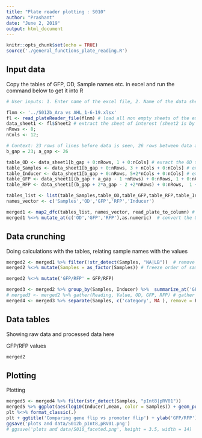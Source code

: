 ```yaml
---
title: "Plate reader plotting : S010"
author: "Prashant"
date: "June 2, 2019"
output: html_document
---
```


```r
knitr::opts_chunk$set(echo = TRUE)
source('./general_functions_plate_reading.R')
```

## Input data


Copy the tables of GFP, OD, Sample names etc. in excel and run the command below to get it into R

```r
# User inputs: 1. Enter name of the excel file, 2. Name of the data sheet(S) 3. number of rows and columns in plate reader data 4. Title for plots #comment (file name starts in the previous directory of this Rproject)

flnm <- '../S012b_Ara vs AHL_1-6-19.xlsx'
fl <- read_plateReader_file(flnm) # load all non empty sheets of the excel file into fl - as a list 
data_sheet1 <- fl$Sheet2 # extract the sheet of interest (sheet2 is by default the first non-empty sheet unless it was renamed)
nRows <- 8; 
nCols <- 12;

# Context: 23 rows of lines before data is seen, 26 rows between data and fluorescence values, 27 more rows till RFP values (including the row with <>)
b_gap = 23; a_gap <- 26

table_OD <- data_sheet1[b_gap + 0:nRows, 1 + 0:nCols] # exract the OD table
table_Samples <- data_sheet1[b_gap + 0:nRows, 3 + nCols + 0:nCols] # exract the Sample names table
table_Inducer <- data_sheet1[b_gap + 0:nRows, 5+2*nCols + 0:nCols] # exract the Inducer table
table_GFP <- data_sheet1[(b_gap + a_gap - 1 +nRows) + 0:nRows, 1 + 0:nCols] # exract the GFP values
table_RFP <- data_sheet1[(b_gap + 2*a_gap - 2 +2*nRows) + 0:nRows,  1 + 0:nCols] # exract the RFP values

tables_list <- list(table_Samples,table_OD,table_GFP,table_RFP,table_Inducer)
names_vector <- c('Samples','OD','GFP','RFP','Inducer')

merged1 <- map2_dfc(tables_list, names_vector, read_plate_to_column) # convert plate tables into columns and merge all four data types into 1 table
merged1 %<>% mutate_at(c('OD','GFP','RFP'),as.numeric)  # convert the OD, GFP and RFP into numbers (they are loaded as characters)
```

## Data crunching

Doing calculations with the tables, relating sample names with the values

```r
merged2 <- merged1 %>% filter(!str_detect(Samples, "NA|LB"))  # remove NA samples (empty wells)
merged2 %<>% mutate(Samples = as_factor(Samples)) # freeze order of samples as in the plate - columnwise - for easy plotting

merged2 %<>% mutate('GFP/RFP' = GFP/RFP)

merged3 <- merged2 %>% group_by(Samples, Inducer) %>%  summarize_at('GFP/RFP', funs(mean, sd)) # calculate mean and SD of the GFP/RFP
# merged3 <- merged2 %>% gather(Reading, Value, OD, GFP, RFP) # gather all the reading into 1 column
merged4 <- merged3 %>% separate(Samples, c('category', NA ), remove = F) 
```

## Data tables

Showing raw data and processed data here

GFP/RFP values
``` r
merged2
```


## Plotting

Plotting

```r
merged5 <- merged4 %>% filter(str_detect(Samples, "pInt8|pRV01"))
merged5 %>% ggplot(aes(log10(Inducer),mean, color = Samples)) + geom_point() + facet_wrap(~category, scales = 'free') -> plt
plt %<>% format_classic(.) 
plt + ggtitle('Comparing gene flip vs promoter flip') + ylab('GFP/RFP')
ggsave('plots and data/S012b_pInt8,pRV01.png')
# ggsave('plots and data/S010_faceted.png', height = 3.5, width = 14)
```
